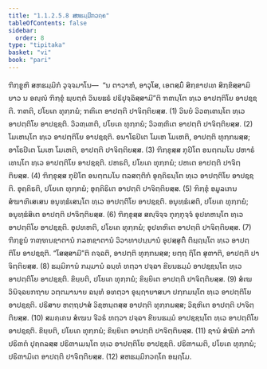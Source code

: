 ```yaml
---
title: "1.1.2.5.8 ສຫຘມ຺ມິກວຄ຺ຄ"
tableOfContents: false
sidebar:
  order: 8
type: "tipitaka"
basket: "vi"
book: "pari"
---
```



<DynamicBreadcrumb />

<Division number="172" book="pari">

<Paragraph number="462" book="pari">
ຠິກ຺ຂູຫິ ສຫຘມ຺ມິກໍ ວຸຈ຺ຈມາໂນ—  “ນ ຕາວາຫໍ, ອາວຸໂສ, ເອຕສ຺ມິໍ ສິກ຺ຂາປເທ ສິກ຺ຂິສ຺ສາມິ ຍາວ ນ ອຎ຺ຎໍ ຠິກ຺ຂຸໍ ພ຺ຍຕ຺ຕໍ ວິນຍຘຣໍ ປຣິປຸຈ຺ຉິສ຺ສາມີ”ຕິ ຠຓນ຺ໂຕ ທ຺ເວ ອາປຕ຺ຕິໂຍ ອາປຊ຺ຊຕິ. ຠຓຕິ, ປໂຍເຄ ທຸກ຺ກຏໍ; ຠຓິເຕ ອາປຕ຺ຕິ ປາຈິຕ຺ຕິຍສ຺ສ. (1)
</Paragraph>

<Paragraph number="463" book="pari">
ວິນຍໍ ວິວຓ຺ເຓນ຺ໂຕ ທ຺ເວ ອາປຕ຺ຕິໂຍ ອາປຊ຺ຊຕິ. ວິວຓ຺ເຓຕິ, ປໂຍເຄ ທຸກ຺ກຏໍ; ວິວຓ຺ຓິເຕ ອາປຕ຺ຕິ ປາຈິຕ຺ຕິຍສ຺ສ. (2)
</Paragraph>

<Paragraph number="464" book="pari">
ໂມເຫນ຺ໂຕ ທ຺ເວ ອາປຕ຺ຕິໂຍ ອາປຊ຺ຊຕິ. ອນາໂຣປິເຕ ໂມເຫ ໂມເຫຕິ, ອາປຕ຺ຕິ ທຸກ຺ກຏສ຺ສ; ອາໂຣປິເຕ ໂມເຫ ໂມເຫຕິ, ອາປຕ຺ຕິ ປາຈິຕ຺ຕິຍສ຺ສ. (3)
</Paragraph>

<Paragraph number="465" book="pari">
ຠິກ຺ຂຸສ຺ສ ກຸປິໂຕ ອນຕ຺ຕມໂນ ປຫາຣໍ ເທນ຺ໂຕ ທ຺ເວ ອາປຕ຺ຕິໂຍ ອາປຊ຺ຊຕິ. ປຫຣຕິ, ປໂຍເຄ ທຸກ຺ກຏໍ; ປຫເຕ ອາປຕ຺ຕິ ປາຈິຕ຺ຕິຍສ຺ສ. (4)
</Paragraph>

<Paragraph number="466" book="pari">
ຠິກ຺ຂຸສ຺ສ ກຸປິໂຕ ອນຕ຺ຕມໂນ ຕລສຕ຺ຕິກໍ ອຸຄ຺ຄິຣນ຺ໂຕ ທ຺ເວ ອາປຕ຺ຕິໂຍ ອາປຊ຺ຊຕິ. ອຸຄ຺ຄິຣຕິ, ປໂຍເຄ ທຸກ຺ກຏໍ; ອຸຄ຺ຄິຣິເຕ ອາປຕ຺ຕິ ປາຈິຕ຺ຕິຍສ຺ສ. (5)
</Paragraph>

<Paragraph number="467" book="pari">
ຠິກ຺ຂຸໍ ອມູລເກນ ສໍຆາທິເສເສນ ອນຸທ຺ຘໍເສນ຺ໂຕ ທ຺ເວ ອາປຕ຺ຕິໂຍ ອາປຊ຺ຊຕິ. ອນຸທ຺ຘໍເສຕິ, ປໂຍເຄ ທຸກ຺ກຏໍ; ອນຸທ຺ຘໍສິເຕ ອາປຕ຺ຕິ ປາຈິຕ຺ຕິຍສ຺ສ. (6)
</Paragraph>

<Paragraph number="468" book="pari">
ຠິກ຺ຂຸສ຺ສ ສຎ຺ຈິຈ຺ຈ ກຸກ຺ກຸຈ຺ຈໍ ອຸປທຫນ຺ໂຕ ທ຺ເວ ອາປຕ຺ຕິໂຍ ອາປຊ຺ຊຕິ. ອຸປທຫຕິ, ປໂຍເຄ ທຸກ຺ກຏໍ; ອຸປທຫິເຕ ອາປຕ຺ຕິ ປາຈິຕ຺ຕິຍສ຺ສ. (7)
</Paragraph>

<Paragraph number="469" book="pari">
ຠິກ຺ຂູນໍ ຠຓ຺ຑນຊາຕານໍ ກລຫຊາຕານໍ ວິວາທາປນ຺ນານໍ ອຸປສ຺ສຸຕິໍ ຕິຏ຺ຐນ຺ໂຕ ທ຺ເວ ອາປຕ຺ຕິໂຍ ອາປຊ຺ຊຕິ. “ໂສສ຺ສາມີ”ຕິ ຄຈ຺ຉຕິ, ອາປຕ຺ຕິ ທຸກ຺ກຏສ຺ສ; ຍຕ຺ຖ ຐິໂຕ ສຸຓາຕິ, ອາປຕ຺ຕິ ປາຈິຕ຺ຕິຍສ຺ສ. (8)
</Paragraph>

<Paragraph number="470" book="pari">
ຘມ຺ມິການໍ ກມ຺ມານໍ ຉນ຺ທໍ ທຕ຺ວາ ປຈ຺ຉາ ຂີຍນຘມ຺ມໍ ອາປຊ຺ຊນ຺ໂຕ ທ຺ເວ ອາປຕ຺ຕິໂຍ ອາປຊ຺ຊຕິ. ຂິຍ຺ຍຕິ, ປໂຍເຄ ທຸກ຺ກຏໍ; ຂິຍ຺ຍິເຕ ອາປຕ຺ຕິ ປາຈິຕ຺ຕິຍສ຺ສ. (9)
</Paragraph>

<Paragraph number="471" book="pari">
ສໍເຆ ວິນິຈ຺ຉຍກຖາຍ ວຕ຺ຕມານາຍ ຉນ຺ທໍ ອທຕ຺ວາ ອຸຏ຺ຐາຍາສນາ ປກ຺ກມນ຺ໂຕ ທ຺ເວ ອາປຕ຺ຕິໂຍ ອາປຊ຺ຊຕິ. ປຣິສາຍ ຫຕ຺ຖປາສໍ ວິຊຫນ຺ຕສ຺ສ ອາປຕ຺ຕິ ທຸກ຺ກຏສ຺ສ; ວິຊຫິເຕ ອາປຕ຺ຕິ ປາຈິຕ຺ຕິຍສ຺ສ. (10)
</Paragraph>

<Paragraph number="472" book="pari">
ສມຄ຺ເຄນ ສໍເຆນ ຈີວຣໍ ທຕ຺ວາ ປຈ຺ຉາ ຂີຍນຘມ຺ມໍ ອາປຊ຺ຊນ຺ໂຕ ທ຺ເວ ອາປຕ຺ຕິໂຍ ອາປຊ຺ຊຕິ. ຂິຍ຺ຍຕິ, ປໂຍເຄ ທຸກ຺ກຏໍ; ຂິຍ຺ຍິເຕ ອາປຕ຺ຕິ ປາຈິຕ຺ຕິຍສ຺ສ. (11)
</Paragraph>

<Paragraph number="473" book="pari">
ຊານໍ ສໍຆິກໍ ລາຠໍ ປຣິຓຕໍ ປຸຄ຺ຄລສ຺ສ ປຣິຓາເມນ຺ໂຕ ທ຺ເວ ອາປຕ຺ຕິໂຍ ອາປຊ຺ຊຕິ. ປຣິຓາເມຕິ, ປໂຍເຄ ທຸກ຺ກຏໍ; ປຣິຓາມິເຕ ອາປຕ຺ຕິ ປາຈິຕ຺ຕິຍສ຺ສ. (12)

</Paragraph>
</Division>

<Paragraph number="474" type="center" book="pari">
ສຫຘມ຺ມິກວຄ຺ໂຄ ອຏ຺ຐໂມ.
</Paragraph>